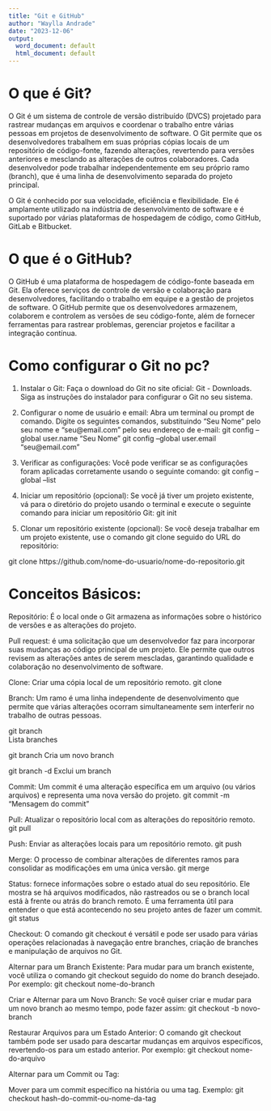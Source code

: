 ```yaml
---
title: "Git e GitHub"
author: "Waylla Andrade"
date: "2023-12-06"
output:
  word_document: default
  html_document: default
---
```

# O que é Git?
O Git é um sistema de controle de versão distribuído (DVCS) projetado para rastrear mudanças em arquivos e coordenar o trabalho entre várias pessoas em projetos de desenvolvimento de software.
O Git permite que os desenvolvedores trabalhem em suas próprias cópias locais de um repositório de código-fonte, fazendo alterações, revertendo para versões anteriores e mesclando as alterações de outros colaboradores. Cada desenvolvedor pode trabalhar independentemente em seu próprio ramo (branch), que é uma linha de desenvolvimento separada do projeto principal.


O Git é conhecido por sua velocidade, eficiência e flexibilidade. Ele é amplamente utilizado na indústria de desenvolvimento de software e é suportado por várias plataformas de hospedagem de código, como GitHub, GitLab e Bitbucket.

# O que é o GitHub?
O GitHub é uma plataforma de hospedagem de código-fonte baseada em Git. Ela oferece serviços de controle de versão e colaboração para desenvolvedores, facilitando o trabalho em equipe e a gestão de projetos de software. O GitHub permite que os desenvolvedores armazenem, colaborem e controlem as versões de seu código-fonte, além de fornecer ferramentas para rastrear problemas, gerenciar projetos e facilitar a integração contínua.

# Como configurar o Git no pc?
1. Instalar o Git: Faça o download do Git no site oficial: Git - Downloads.
Siga as instruções do instalador para configurar o Git no seu sistema.

2. Configurar o nome de usuário e email:
Abra um terminal ou prompt de comando.
Digite os seguintes comandos, substituindo "Seu Nome" pelo seu nome e "seu@email.com" pelo seu endereço de e-mail:
git config --global user.name "Seu Nome"
git config --global user.email "seu@email.com"

3. Verificar as configurações:
Você pode verificar se as configurações foram aplicadas corretamente usando o seguinte comando:
git config --global --list

4. Iniciar um repositório (opcional):
Se você já tiver um projeto existente, vá para o diretório do projeto usando o terminal e execute o seguinte comando para iniciar um repositório Git:
git init

5. Clonar um repositório existente (opcional):
Se você deseja trabalhar em um projeto existente, use o comando git clone seguido do URL do repositório:

git clone https://github.com/nome-do-usuario/nome-do-repositorio.git

# Conceitos Básicos:
Repositório: É o local onde o Git armazena as informações sobre o histórico de versões e as alterações do projeto.

Pull request: é uma solicitação que um desenvolvedor faz para incorporar suas mudanças ao código principal de um projeto. Ele permite que outros revisem as alterações antes de serem mescladas, garantindo qualidade e colaboração no desenvolvimento de software.

Clone: Criar uma cópia local de um repositório remoto.
git clone <URL do repositório>

Branch: Um ramo é uma linha independente de desenvolvimento que permite que várias alterações ocorram simultaneamente sem interferir no trabalho de outras pessoas.

git branch           
Lista branches

git branch <nome>    Cria um novo branch

git branch -d <nome> Exclui um branch

Commit: Um commit é uma alteração específica em um arquivo (ou vários arquivos) e representa uma nova versão do projeto.
git commit -m "Mensagem do commit"

Pull: Atualizar o repositório local com as alterações do repositório remoto.
git pull

Push: Enviar as alterações locais para um repositório remoto.
git push

Merge: O processo de combinar alterações de diferentes ramos para consolidar as modificações em uma única versão.
git merge <nome do branch>

Status: fornece informações sobre o estado atual do seu repositório. Ele mostra se há arquivos modificados, não rastreados ou se o branch local está à frente ou atrás do branch remoto. É uma ferramenta útil para entender o que está acontecendo no seu projeto antes de fazer um commit.
git status

Checkout: O comando git checkout é versátil e pode ser usado para várias operações relacionadas à navegação entre branches, criação de branches e manipulação de arquivos no Git.

 Alternar para um Branch Existente:
Para mudar para um branch existente, você utiliza o comando git checkout seguido do nome do branch desejado. Por exemplo:
git checkout nome-do-branch

Criar e Alternar para um Novo Branch:
Se você quiser criar e mudar para um novo branch ao mesmo tempo, pode fazer assim:
git checkout -b novo-branch

Restaurar Arquivos para um Estado Anterior:
O comando git checkout também pode ser usado para descartar mudanças em arquivos específicos, revertendo-os para um estado anterior. Por exemplo:
git checkout nome-do-arquivo

Alternar para um Commit ou Tag:

Mover para um commit específico na história ou uma tag. Exemplo:
git checkout hash-do-commit-ou-nome-da-tag












